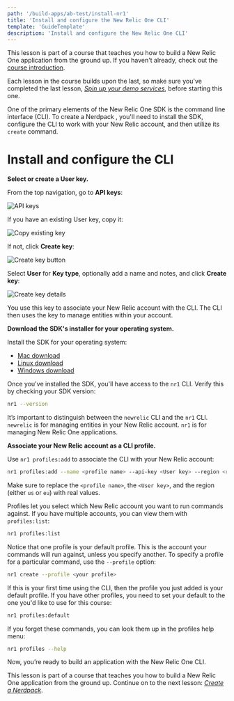 ```yaml
---
path: '/build-apps/ab-test/install-nr1'
title: 'Install and configure the New Relic One CLI'
template: 'GuideTemplate'
description: 'Install and configure the New Relic One CLI'
---
```


<Callout variant="tip" title="Course">

This lesson is part of a course that teaches you how to build a New Relic One application from the ground up. If you haven't already, check out the [course introduction](/ab-test).

Each lesson in the course builds upon the last, so make sure you've completed the last lesson, [_Spin up your demo services_](/build-apps/ab-test/demo-setup), before starting this one.

</Callout>

One of the primary elements of the New Relic One SDK is the command line interface (CLI). To create a Nerdpack , you'll need to install the SDK, configure the CLI to work with your New Relic account, and then utilize its `create` command.

# Install and configure the CLI

<Steps>

<Step>

**Select or create a User key.**

From the top navigation, go to **API keys**:

![API keys](../../../images/ab-test/api-keys.png)

If you have an existing User key, copy it:

![Copy existing key](../../../images/ab-test/copy-existing-key.png)

If not, click **Create key**:

![Create key button](../../../images/ab-test/create-key-button.png)

Select **User** for **Key type**, optionally add a name and notes, and click **Create key**:

![Create key details](../../../images/ab-test/create-key-details.png)

You use this key to associate your New Relic account with the CLI. The CLI then uses the key to manage entities within your account.

</Step>

<Step>

**Download the SDK's installer for your operating system.**

Install the SDK for your operating system:

- [Mac download](https://cli.nr-ext.net/installer.pkg)
- [Linux download](https://cli.nr-ext.net/installer.sh)
- [Windows download](https://cli.nr-ext.net/installer.exe)

Once you've installed the SDK, you'll have access to the `nr1` CLI. Verify this by checking your SDK version:

```sh
nr1 --version
```

<Callout variant="tip">

It’s important to distinguish between the `newrelic` CLI and the `nr1` CLI. `newrelic` is for managing entities in your New Relic account. `nr1` is for managing New Relic One applications.

</Callout>

</Step>

<Step>

**Associate your New Relic account as a CLI profile.**

Use `nr1 profiles:add` to associate the CLI with your New Relic account:

```sh
nr1 profiles:add --name <profile name> --api-key <User key> --region <region>
```

<Callout variant="important">

Make sure to replace the `<profile name>`, the `<User key>`, and the region (either `us` or `eu`) with real values.

</Callout>

Profiles let you select which New Relic account you want to run commands against. If you have multiple accounts, you can view them with `profiles:list`:

```sh
nr1 profiles:list
```

Notice that one profile is your default profile. This is the account your commands will run against, unless you specify another. To specify a profile for a particular command, use the `--profile` option:

```sh
nr1 create --profile <your profile>
```

If this is your first time using the CLI, then the profile you just added is your default profile. If you have other profiles, you need to set your default to the one you'd like to use for this course:

```sh
nr1 profiles:default
```

<Callout variant="tip">

If you forget these commands, you can look them up in the profiles help menu:

```sh
nr1 profiles --help
```

</Callout>

</Step>

</Steps>

Now, you’re ready to build an application with the New Relic One CLI.

<Callout variant="tip" title="Course">

This lesson is part of a course that teaches you how to build a New Relic One application from the ground up. Continue on to the next lesson: [_Create a Nerdpack_](/build-apps/ab-test/create-nerdpack).

</Callout>
